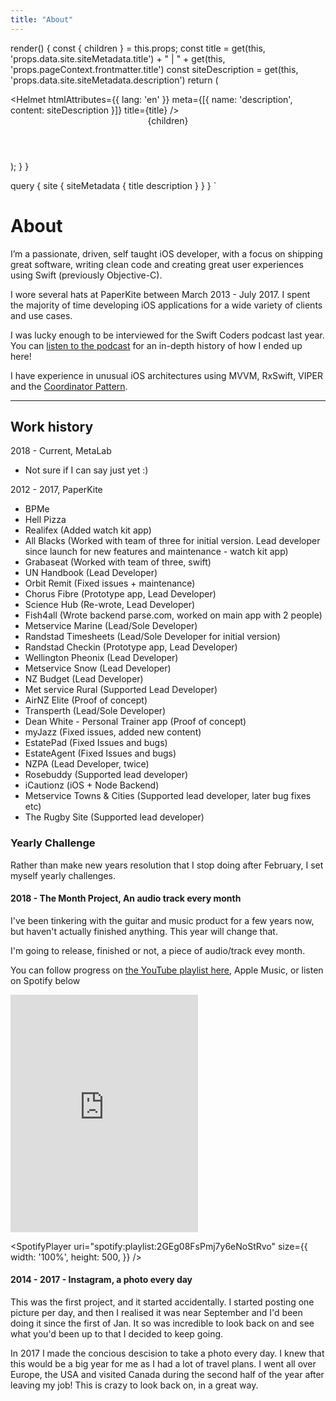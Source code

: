 ```yaml
---
title: "About"
---
```



  render() {
    const { children } = this.props;
    const title = get(this, 'props.data.site.siteMetadata.title') + " | " + get(this, 'props.pageContext.frontmatter.title')
    const siteDescription = get(this, 'props.data.site.siteMetadata.description')
    return (
      <div>
        <Helmet
          htmlAttributes={{ lang: 'en' }}
          meta={[{ name: 'description', content: siteDescription }]}
          title={title}
        />
        <Header />
        <section className='section has-no-top-padding'>
          <div className='container'>
            <div className='content'>
              <div>{children}</div>
            </div>
          </div>
        </section>
      </div>
    );
  }
}

  query {
     site {
        siteMetadata {
          title
          description
        }
      }
  }
`

# About

I’m a passionate, driven, self taught iOS developer, with a focus on shipping great software, writing clean code and
creating great user experiences using Swift (previously Objective-C).

I wore several hats at PaperKite between March 2013 - July 2017. I spent the majority of time developing iOS
applications for a wide variety of clients and use cases.

I was lucky enough to be interviewed for the Swift Coders podcast last year. You can [listen to the
podcast](https://swiftcoders.podbean.com/e/53-will-townsend-ios-team-lead-at-paperkite/) for an in-depth history of how
I ended up here!

I have experience in unusual iOS architectures using MVVM, RxSwift, VIPER and the [Coordinator
Pattern](/2016/an-ios-coordinator-pattern).

---

## Work history

2018 - Current, MetaLab
 - Not sure if I can say just yet :)

2012 - 2017, PaperKite
- BPMe
- Hell Pizza
- Realifex (Added watch kit app)
- All Blacks (Worked with team of three for initial version. Lead developer since launch for new features and maintenance - watch kit app)
- Grabaseat (Worked with team of three, swift)
- UN Handbook (Lead Developer)
- Orbit Remit (Fixed issues + maintenance)
- Chorus Fibre (Prototype app, Lead Developer)
- Science Hub (Re-wrote, Lead Developer)
- Fish4all (Wrote backend parse.com, worked on main app with 2 people)
- Metservice Marine (Lead/Sole Developer)
- Randstad Timesheets (Lead/Sole Developer for initial version)
- Randstad Checkin (Prototype app, Lead Developer)
- Wellington Pheonix (Lead Developer)
- Metservice Snow (Lead Developer)
- NZ Budget (Lead Developer)
- Met service Rural (Supported Lead Developer)
- AirNZ Elite (Proof of concept)
- Transperth (Lead/Sole Developer)
- Dean White - Personal Trainer app (Proof of concept)
- myJazz (Fixed issues, added new content)
- EstatePad (Fixed Issues and bugs)
- EstateAgent (Fixed Issues and bugs)
- NZPA (Lead Developer, twice)
- Rosebuddy (Supported lead developer)
- iCautionz (iOS + Node Backend)
- Metservice Towns & Cities (Supported lead developer, later bug fixes etc)
- The Rugby Site (Supported lead developer)


### Yearly Challenge

Rather than make new years resolution that I stop doing after February, I set myself yearly challenges.


#### 2018 - The Month Project, An audio track every month

I've been tinkering with the guitar and music product for a few years now, but haven't actually finished anything. This
year will change that.

I'm going to release, finished or not, a piece of audio/track evey month.

You can follow progress on [the YouTube playlist
here](https://www.youtube.com/playlist?list=PLuSt_4dhCk5Qv0gihdL1KjB3C8Qqh4RYP), Apple Music, or listen on Spotify below

<iframe src="https://open.spotify.com/embed/playlist/PLuSt_4dhCk5Qv0gihdL1KjB3C8Qqh4RYP" width="300" height="380" frameborder="0" allowtransparency="true" allow="encrypted-media"></iframe>

<SpotifyPlayer
  uri="spotify:playlist:2GEg08FsPmj7y6eNoStRvo"
  size={{
    width: '100%',
    height: 500,
  }}
/>

#### 2014 - 2017 - Instagram, a photo every day

This was the first project, and it started accidentally. I started posting one picture per day, and then I realised it
was near September and I'd been doing it since the first of Jan. It so was incredible to look back on and see what
you'd been up to that I decided to keep going.

In 2017 I made the concious descision to take a photo every day. I knew that this would be a big year for me as I had a
lot of travel plans. I went all over Europe, the USA and visited Canada during the second half of the year after
leaving my job! This is crazy to look back on, in a great way.